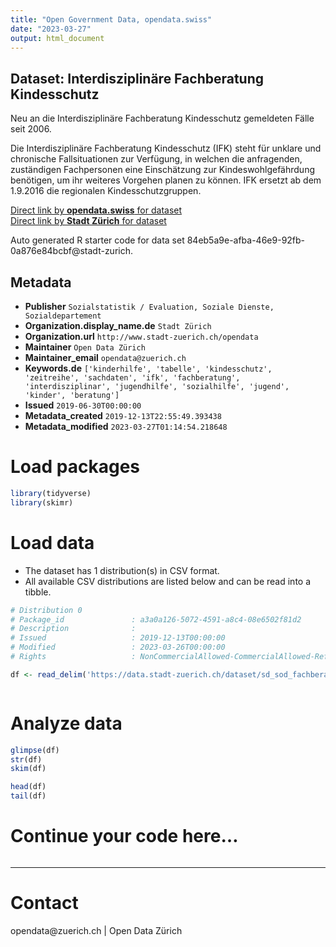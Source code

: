 ```yaml
---
title: "Open Government Data, opendata.swiss"
date: "2023-03-27"
output: html_document
---
```


## Dataset: Interdisziplinäre Fachberatung Kindesschutz

Neu an die Interdisziplinäre Fachberatung Kindesschutz gemeldeten Fälle seit 2006.

Die Interdisziplinäre Fachberatung Kindesschutz (IFK) steht für unklare und chronische Fallsituationen zur Verfügung, in welchen die anfragenden, zuständigen Fachpersonen eine Einschätzung zur Kindeswohlgefährdung benötigen, um ihr weiteres Vorgehen planen zu können. IFK ersetzt ab dem 1.9.2016 die regionalen Kindesschutzgruppen. 


[Direct link by **opendata.swiss** for dataset](https://opendata.swiss/de/dataset/interdisziplinare-fachberatung-kindesschutz)<br>
[Direct link by **Stadt Zürich** for dataset](https://data.stadt-zuerich.ch/dataset/sd_sod_fachberatung_kinderschutz)

Auto generated R starter code for data set 84eb5a9e-afba-46e9-92fb-0a876e84bcbf@stadt-zurich.

## Metadata

- **Publisher** `Sozialstatistik / Evaluation, Soziale Dienste, Sozialdepartement`
- **Organization.display_name.de** `Stadt Zürich`
- **Organization.url** `http://www.stadt-zuerich.ch/opendata`
- **Maintainer** `Open Data Zürich`
- **Maintainer_email** `opendata@zuerich.ch`
- **Keywords.de** `['kinderhilfe', 'tabelle', 'kindesschutz', 'zeitreihe', 'sachdaten', 'ifk', 'fachberatung', 'interdisziplinar', 'jugendhilfe', 'sozialhilfe', 'jugend', 'kinder', 'beratung']`
- **Issued** `2019-06-30T00:00:00`
- **Metadata_created** `2019-12-13T22:55:49.393438`
- **Metadata_modified** `2023-03-27T01:14:54.218648`


# Load packages

```r

library(tidyverse)
library(skimr)

```

# Load data

-   The dataset has 1 distribution(s) in CSV format.
-   All available CSV distributions are listed below and can be read into a tibble.

```r

# Distribution 0
# Package_id               : a3a0a126-5072-4591-a8c4-08e6502f81d2
# Description              : 
# Issued                   : 2019-12-13T00:00:00
# Modified                 : 2023-03-26T00:00:00
# Rights                   : NonCommercialAllowed-CommercialAllowed-ReferenceNotRequired

df <- read_delim('https://data.stadt-zuerich.ch/dataset/sd_sod_fachberatung_kinderschutz/download/ssd_sod_fachberatung_kinderschutz.csv')



```

# Analyze data

```r

glimpse(df)
str(df)
skim(df)

head(df)
tail(df)

```

# Continue your code here...

```r

```

------------------------------------------------------------------------

# Contact

opendata@zuerich.ch | Open Data Zürich
